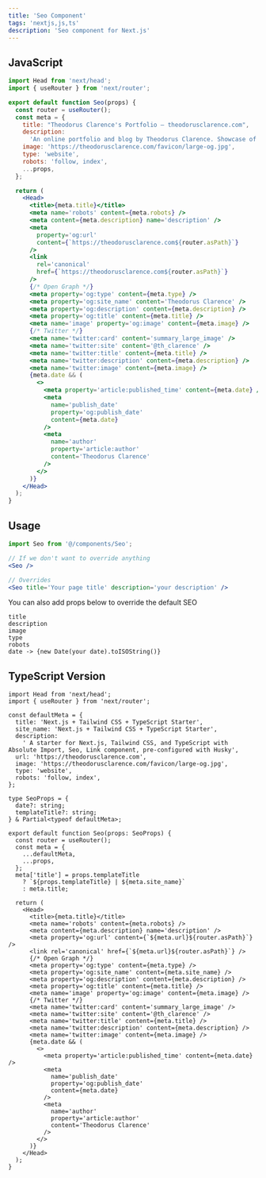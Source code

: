 ```yaml
---
title: 'Seo Component'
tags: 'nextjs,js,ts'
description: 'Seo component for Next.js'
---
```


## JavaScript

```jsx
import Head from 'next/head';
import { useRouter } from 'next/router';

export default function Seo(props) {
  const router = useRouter();
  const meta = {
    title: "Theodorus Clarence's Portfolio – theodorusclarence.com",
    description:
      'An online portfolio and blog by Theodorus Clarence. Showcase of my projects, and some of my thoughts about website development.',
    image: 'https://theodorusclarence.com/favicon/large-og.jpg',
    type: 'website',
    robots: 'follow, index',
    ...props,
  };

  return (
    <Head>
      <title>{meta.title}</title>
      <meta name='robots' content={meta.robots} />
      <meta content={meta.description} name='description' />
      <meta
        property='og:url'
        content={`https://theodorusclarence.com${router.asPath}`}
      />
      <link
        rel='canonical'
        href={`https://theodorusclarence.com${router.asPath}`}
      />
      {/* Open Graph */}
      <meta property='og:type' content={meta.type} />
      <meta property='og:site_name' content='Theodorus Clarence' />
      <meta property='og:description' content={meta.description} />
      <meta property='og:title' content={meta.title} />
      <meta name='image' property='og:image' content={meta.image} />
      {/* Twitter */}
      <meta name='twitter:card' content='summary_large_image' />
      <meta name='twitter:site' content='@th_clarence' />
      <meta name='twitter:title' content={meta.title} />
      <meta name='twitter:description' content={meta.description} />
      <meta name='twitter:image' content={meta.image} />
      {meta.date && (
        <>
          <meta property='article:published_time' content={meta.date} />
          <meta
            name='publish_date'
            property='og:publish_date'
            content={meta.date}
          />
          <meta
            name='author'
            property='article:author'
            content='Theodorus Clarence'
          />
        </>
      )}
    </Head>
  );
}
```

## Usage

```jsx
import Seo from '@/components/Seo';

// If we don't want to override anything
<Seo />

// Overrides
<Seo title='Your page title' description='your description' />
```

You can also add props below to override the default SEO

```text
title
description
image
type
robots
date -> {new Date(your date).toISOString()}
```

## TypeScript Version

```tsx
import Head from 'next/head';
import { useRouter } from 'next/router';

const defaultMeta = {
  title: 'Next.js + Tailwind CSS + TypeScript Starter',
  site_name: 'Next.js + Tailwind CSS + TypeScript Starter',
  description:
    ' A starter for Next.js, Tailwind CSS, and TypeScript with Absolute Import, Seo, Link component, pre-configured with Husky',
  url: 'https://theodorusclarence.com',
  image: 'https://theodorusclarence.com/favicon/large-og.jpg',
  type: 'website',
  robots: 'follow, index',
};

type SeoProps = {
  date?: string;
  templateTitle?: string;
} & Partial<typeof defaultMeta>;

export default function Seo(props: SeoProps) {
  const router = useRouter();
  const meta = {
    ...defaultMeta,
    ...props,
  };
  meta['title'] = props.templateTitle
    ? `${props.templateTitle} | ${meta.site_name}`
    : meta.title;

  return (
    <Head>
      <title>{meta.title}</title>
      <meta name='robots' content={meta.robots} />
      <meta content={meta.description} name='description' />
      <meta property='og:url' content={`${meta.url}${router.asPath}`} />
      <link rel='canonical' href={`${meta.url}${router.asPath}`} />
      {/* Open Graph */}
      <meta property='og:type' content={meta.type} />
      <meta property='og:site_name' content={meta.site_name} />
      <meta property='og:description' content={meta.description} />
      <meta property='og:title' content={meta.title} />
      <meta name='image' property='og:image' content={meta.image} />
      {/* Twitter */}
      <meta name='twitter:card' content='summary_large_image' />
      <meta name='twitter:site' content='@th_clarence' />
      <meta name='twitter:title' content={meta.title} />
      <meta name='twitter:description' content={meta.description} />
      <meta name='twitter:image' content={meta.image} />
      {meta.date && (
        <>
          <meta property='article:published_time' content={meta.date} />
          <meta
            name='publish_date'
            property='og:publish_date'
            content={meta.date}
          />
          <meta
            name='author'
            property='article:author'
            content='Theodorus Clarence'
          />
        </>
      )}
    </Head>
  );
}
```
